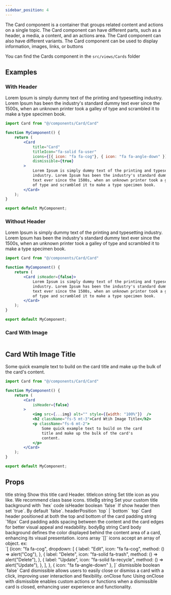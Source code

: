 ```yaml
---
sidebar_position: 4
---
```


The Card component is a container that groups related content and actions on a single topic. The Card component can have different parts, such as a header, a media, a content, and an actions area. The Card component can also have different variants. The Card component can be used to display information, images, links, or buttons

You can find the Cards component in the `src/views/Cards` folder


## Examples

### With Header

<CodePreview>
    <Col md={6}>
        <Card 
            title="Card" 
            titleIcon="fa-solid fa-user" 
            icons={[{ icon: "fa fa-cog"}, { icon: "fa fa-angle-down" }]}
            dismissible={true}
        >
            Lorem Ipsum is simply dummy text of the printing and typesetting industry. Lorem Ipsum has been the industry's standard dummy text ever since the 1500s, when an unknown printer took a galley of type and scrambled it to make a type specimen book.
        </Card>
    </Col>
</CodePreview>


```jsx title="Card"
import Card from "@/components/Card/Card"

function MyComponent() {
    return (
        <Card 
            title="Card" 
            titleIcon="fa-solid fa-user" 
            icons={[{ icon: "fa fa-cog"}, { icon: "fa fa-angle-down" }]}
            dismissible={true}
        >
            Lorem Ipsum is simply dummy text of the printing and typesetting 
            industry. Lorem Ipsum has been the industry's standard dummy 
            text ever since the 1500s, when an unknown printer took a galley 
            of type and scrambled it to make a type specimen book.
        </Card>
    );
}

export default MyComponent;
```

### Without Header

<CodePreview>
    <Col md={6}>
        <Card isHeader={false}>
            Lorem Ipsum is simply dummy text of the printing and typesetting 
            industry. Lorem Ipsum has been the industry's standard dummy 
            text ever since the 1500s, when an unknown printer took a galley 
            of type and scrambled it to make a type specimen book.
        </Card>
    </Col>
</CodePreview>


```jsx title="Card"
import Card from "@/components/Card/Card"

function MyComponent() {
    return (
        <Card isHeader={false}>
            Lorem Ipsum is simply dummy text of the printing and typesetting 
            industry. Lorem Ipsum has been the industry's standard dummy 
            text ever since the 1500s, when an unknown printer took a galley 
            of type and scrambled it to make a type specimen book.
        </Card>
    );
}

export default MyComponent;
```

### Card With Image

<CodePreview>
    <Col md={6}>
        <Card
            isHeader={false}
        >
            <img src={placeholderImage} alt="" style={{width: "100%"}}  />
            <h2 className="fs-5 mt-3">Card Wtih Image Title</h2>
            <p className="fs-6 mt-2">
                Some quick example text to build on the card
                title and make up the bulk of the card's
                content.
            </p>
        </Card>
    </Col>
</CodePreview>


```jsx title="Card"
import Card from "@/components/Card/Card"

function MyComponent() {
    return (
        <Card
            isHeader={false}
        >
            <img src={...img} alt="" style={{width: "100%"}}  />
            <h2 className="fs-5 mt-3">Card Wtih Image Title</h2>
            <p className="fs-6 mt-2">
                Some quick example text to build on the card
                title and make up the bulk of the card's
                content.
            </p>
        </Card>
    );
}

export default MyComponent;
```

## Props

<FeatureTable>
    <tr>
        <td>title</td>
        <td>string</td>
        <td></td>
        <td>Show this title card Header.</td>
    </tr>
    <tr>
        <td>titleIcon</td>
        <td>string</td>
        <td></td>
        <td>Set title icon as you like. We recommend class base icons.</td>
    </tr>
    <tr>
        <td>titleBg</td>
        <td>string</td>
        <td></td>
        <td>Set your custom title background with `hex` code</td>
    </tr>
    <tr>
        <td>isHeader</td>
        <td>boolean</td>
        <td>`false`</td>
        <td>If show header then set `true`. By default `false`.</td>
    </tr>
    <tr>
        <td>headerPosition</td>
        <td>`top` | `bottom`</td>
        <td>`top`</td>
        <td>Card header positioned at both the top and bottom of the card</td>
    </tr>
    <tr>
        <td>padding</td>
        <td>string</td>
        <td>`16px`</td>
        <td>Card padding adds spacing between the content and the card edges for better visual appeal and readability.</td>
    </tr>
    <tr>
        <td>bodyBg</td>
        <td>string</td>
        <td></td>
        <td>Card body background defines the color displayed behind the content area of a card, enhancing its visual presentation.</td>
    </tr>
    <tr>
        <td>icons</td>
        <td>array</td>
        <td>`[]`</td>
        <td>icons accept an array of object. ex: <br/> 
        `[ {icon: "fa fa-cog", dropdown: [ { label: "Edit", icon: "fa fa-cog", method: () => alert("Cog"), }, { label: "Delete", icon: "fa-solid fa-trash", method: () => alert("Delete"), }, { label: "Update", icon: "fa-solid fa-recycle", method: () => alert("Update"), }, ], }, { icon: "fa fa-angle-down" }, ]` </td>
    </tr>
    <tr>
        <td>dismissible</td>
        <td>boolean</td>
        <td>`false`</td>
        <td>Card dismissible allows users to easily close or dismiss a card with a click, improving user interaction and flexibility.</td>
    </tr>
    <tr>
        <td>onClose</td>
        <td>func</td>
        <td></td>
        <td>Using onClose with dismissible enables custom actions or functions when a dismissible card is closed, enhancing user experience and functionality.</td>
    </tr>

</FeatureTable>